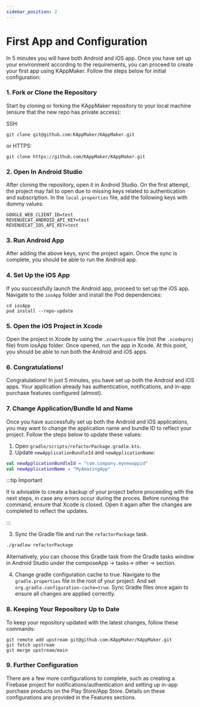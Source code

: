 ```yaml
---
sidebar_position: 2
---
```


# First App and Configuration

In 5 minutes you will have both Android and iOS app. Once you have set up your environment according to the requirements, you can proceed to create your first app using KAppMaker. Follow the steps below for initial configuration:

### 1. Fork or Clone the Repository

Start by cloning or forking the KAppMaker repository to your local machine (ensure that the new repo has private access):

SSH:
```
git clone git@github.com:KAppMaker/KAppMaker.git
```
or HTTPS:
```
git clone https://github.com/KAppMaker/KAppMaker.git
```


### 2. Open In Android Studio

After cloning the repository, open it in Android Studio. On the first attempt, the project may fail to open due to missing keys related to authentication and subscription. In the `local.properties` file, add the following keys with dummy values:

```
GOOGLE_WEB_CLIENT_ID=test
REVENUECAT_ANDROID_API_KEY=test
REVENUECAT_IOS_API_KEY=test
```

### 3. Run Android App

After adding the above keys, sync the project again. Once the sync is complete, you should be able to run the Android app. 

### 4. Set Up the iOS App

If you successfully launch the Android app, proceed to set up the iOS app. Navigate to the `iosApp` folder and install the Pod dependencies:

```
cd iosApp
pod install --repo-update
```

### 5. Open the iOS Project in Xcode

Open the project in Xcode by using the `.xcworkspace` file (not the `.xcodeproj` file) from iosApp folder. Once opened, run the app in Xcode. At this point, you should be able to run both the Android and iOS apps.

### 6. Congratulations!

Congratulations! In just 5 minutes, you have set up both the Android and iOS apps. Your application already has authentication, notifications, and in-app purchase features configured (almost).


### 7. Change Application/Bundle Id and Name
Once you have successfully set up both the Android and iOS applications, you may want to change the application name and bundle ID to reflect your project. Follow the steps below to update these values:

1. Open `gradle/scripts/refactorPackage.gradle.kts`.
2. Update `newApplicationBundleId` and `newApplicationName`:

```kotlin
val newApplicationBundleId = "com.company.mynewappid"
val newApplicationName = "MyAmazingApp"
```

:::tip Important

It is advisable to create a backup of your project before proceeding with the next steps, in case any errors occur during the proces. Before running the command, ensure that Xcode is closed. Open it again after the changes are completed to reflect the updates.

:::

3. Sync the Gradle file and run the `refactorPackage` task.

```bash
./gradlew refactorPackage
```

Alternatively, you can choose this Gradle task from the Gradle tasks window in Android Studio under the composeApp -> tasks-> other -> section.

4. Change gradle configuration cache to true. Navigate to the `gradle.properties` file in the root of your project. And set `org.gradle.configuration-cache=true`. Sync Gradle files once again to ensure all changes are applied correctly.


### 8. Keeping Your Repository Up to Date

To keep your repository updated with the latest changes, follow these commands:

```
git remote add upstream git@github.com:KAppMaker/KAppMaker.git
git fetch upstream
git merge upstream/main
```

### 9. Further Configuration

There are a few more configurations to complete, such as creating a Firebase project for notifications/authentication and setting up in-app purchase products on the Play Store/App Store. Details on these configurations are provided in the Features sections.



